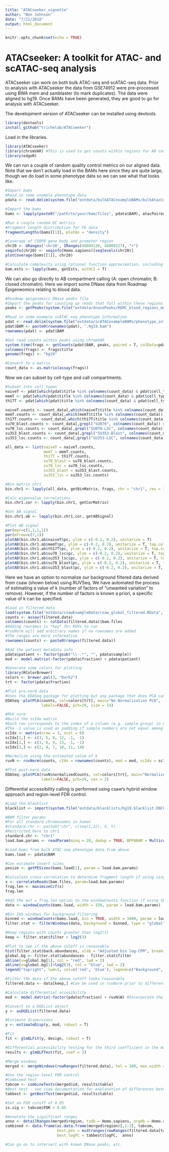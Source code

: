 ```yaml
---
title: "ATACseeker_vignette"
author: "Ben Johnson"
date: "7/21/2018"
output: html_document
---
```


```r
knitr::opts_chunk$set(echo = TRUE)
```

# ATACseeker: A toolkit for ATAC- and scATAC-seq analysis

ATACseeker can work on both bulk ATAC-seq and scATAC-seq data. Prior to analysis with ATACseeker the data from GSE74912 were pre-processed using BWA mem and samblaster (to mark duplicates). The data were aligned to hg19. Once BAMs have been generated, they are good to go for analysis with ATACseeker.

The development version of ATACseeker can be installed using devtools.

```r

library(devtools)
install_github("trichelab/ATACseeker")

```

Load in the libraries.

```r

library(ATACseeker)
library(chromVAR) #This is used to get counts within regions for AB compartment calling - not explicitly needed since we can also extract counts from csaw
library(edgeR)

```

We can run a couple of random quality control metrics on our aligned data. Note that we don't actually load in the BAMs here since they are quite large, though we do load in some phenotype data so we can see what that looks like.

```r

#Import bams
#Read in some example phenotype data
pdata <- read.delim(system.file("extdata/bulkATACexampleBAMs/bulkAtacCovariates.csv", package = "ATACseeker"), check.names = F, stringsAsFactors = F, row.names = 1, sep = ",")

#Import the bams
bams <- lapply(paste0("/path/to/your/bam/files", pdata$BAM), atacPairedEnd, genome = "hg19")

#Run a couple random QC metrics
#Fragment length distribution for PE data
fragmentLengths(bams[[1]], plotAs = "density")

#Coverage of CEBPB gene body and promoter region
chr20 <- GRanges('chr20', IRanges(48804120, 48809227), "+")
seqinfo(chr20) <- seqinfo(Homo.sapiens)[seqlevels(chr20)]
plotCoverage(bams[[1]], chr20)

#Calculate complexity using rational function approximation, including 95% confidence intervals
bam.ests <- lapply(bams, getEsts, withCI = T)

```

We can also go directly to AB compartment calling (A: open chromatin; B: closed chromatin). Here we import some DNase data from Roadmap Epigeneomics relating to blood data.

```r

#Roadmap epigenomics DNase peaks file
#Import the peaks for counting up reads that fall within these regions
peaks <- getPeaks(system.file("extdata/dnasePeaks/REMC_blood_regions_merged.hg19.bed.gz", package = "ATACseeker"), sort_peaks = TRUE) #This will give a warning saying the peaks are of unequal width

#Read in some example scATAC-seq phenotype information
pdat <- read.delim(system.file("extdata/scATACexampleBAMs/phenotype_info.txt", package = "ATACseeker"), stringsAsFactors = F, check.names = F)
pdat$BAM <- paste0(rownames(pdat), ".hg19.bam")
rownames(pdat) <- pdat$BAM

#Get read counts within peaks using chromVAR
system.time(frags <- getCounts(pdat$BAM, peaks, paired = T, colData=pdat))
colnames(frags) <- frags$title
genome(frags) <- "hg19"

#Convert to a matrix
count_data <- as.matrix(assay(frags))

```

Now we can subset by cell-type and call compartments.

```r

#Subset into cell types
naiveT <- pdat[which(pdat$title %in% colnames(count_data) & pdat$cell_type == "Naive T cell"),]
memT <- pdat[which(pdat$title %in% colnames(count_data) & pdat$cell_type == "Memory T cell"),]
th17T <- pdat[which(pdat$title %in% colnames(count_data) & pdat$cell_type == "Th17 T cell"),]

naiveT.counts <- count_data[,which(naiveT$title %in% colnames(count_data))]
memT.counts <- count_data[,which(memT$title %in% colnames(count_data))]
th17T.counts <- count_data[,which(th17T$title %in% colnames(count_data))]
su70_blast.counts <- count_data[,grepl("SU070", colnames(count_data)) & grepl("Leuk", colnames(count_data))]
su70_lsc.counts <- count_data[,grepl("SU070-LSC", colnames(count_data))]
su353_blast.counts <- count_data[,grepl("SU353-Blast", colnames(count_data))]
su353_lsc.counts <- count_data[,grepl("SU353-LSC", colnames(count_data))]

all_data <- list(naiveT = naiveT.counts,
                 memT = memT.counts,
                 th17T = th17T.counts,
                 su70_blast = su70_blast.counts,
                 su70_lsc = su70_lsc.counts,
                 su353_blast = su353_blast.counts,
                 su353_lsc = su353_lsc.counts)

#Bin matrix chr1
bin.chr1 <- lapply(all_data, getBinMatrix, frags, chr = "chr1", res = 100000, genome = "hg19")

#Calc eigenvalue correlations
bin.chr1.cor <- lapply(bin.chr1, getCorMatrix)

#Get AB signal
bin.chr1.ab <- lapply(bin.chr1.cor, getABSignal)

#Plot AB signal
par(mar=c(1,1,1,1))
par(mfrow=c(7,1))
plotAB(bin.chr1.ab$naiveT$pc, ylim = c(-0.2, 0.2), unitarize = T)
plotAB(bin.chr1.ab$memT$pc, ylim = c(-0.2, 0.2), unitarize = T, top.col = "goldenrod")
plotAB(bin.chr1.ab$th17T$pc, ylim = c(-0.2, 0.2), unitarize = T, top.col = "darkblue")
plotAB(bin.chr1.ab$su70_lsc$pc, ylim = c(-0.2, 0.2), unitarize = T, top.col = "red")
plotAB(bin.chr1.ab$su353_lsc$pc, ylim = c(-0.2, 0.2), unitarize = T, top.col = "black")
plotAB(bin.chr1.ab$su70_blast$pc, ylim = c(-0.2, 0.2), unitarize = T, top.col = "cyan")
plotAB(bin.chr1.ab$su353_blast$pc, ylim = c(-0.2, 0.2), unitarize = T, top.col = "seagreen")

```

Here we have an option to normalize our background filtered data derived from csaw (shown below) using RUVSeq. We have automated the process of estimating a value of k (number of factors of "unwanted variation" to remove). However, if the number of factors is known a priori, a specific value of k can be specified.

```r

#load in filtered data
load(system.file("extdata/csawExampleData/csaw_global_filtered.RData", package = "ATACseeker"))
counts <- assay(filtered.data)
colnames(counts) <- colData(filtered.data)$bam.files
#Adding rownames is *key* for RUVs to run
#ruvNorm will add arbitrary names if no rownames are added
#The ranges are more informative
rownames(counts) <- paste0(ranges(filtered.data))

#Add the patient metadata info
pdata$patient <- factor(gsub("\\-.*", "", pdata$sample))
mod <- model.matrix(~factor(pdata$fraction) + pdata$patient)

#Generate some colors for plotting
library(RColorBrewer)
colors <- brewer.pal(3, "Dark2")
trt <- factor(pdata$fraction)

#Plot pre-norm data
#Uses the EDASeq package for plotting but any package that does PCA can be used
EDASeq::plotPCA(counts, col=colors[trt], main="No Normalization PCA", 
                labels=FALSE, pch=19, size = 14)

#RUV norm
#Build the scIdx matrix
#Each row corresponds to the index of a column (e.g. sample group) in counts
#The -1 value is used as padding if sample numbers are not equal among groups
scIdx <- matrix(nrow = 3, ncol = 6)
scIdx[1,] <- c(3, 5, 8, 12, -1, -1)
scIdx[2,] <- c(1, 6, 9, 13, -1, -1)
scIdx[3,] <- c(2, 4, 7, 10, 11, 14)

#Normalize using the estimated value of k
ruvN <- ruvNorm(counts, cIdx = rownames(counts), mod = mod, scIdx = scIdx)

#Plot post-norm data
EDASeq::plotPCA(ruvN$normalizedCounts, col=colors[trt], main="Normalized PCA", 
                labels=FALSE, pch=19, cex = 2)

```

Differential accessibility calling is performed using csaw's hybrid window approach and region-level FDR control.

```r

#Load the blacklist
blacklist <- import(system.file("extdata/blacklists/hg19.blacklist.ENCFF001TDO.bed.gz", package = "ATACseeker"), genome = "hg19")

#BAM filter params
#For all standard chromosomes in human
#standard.chr <- paste0("chr", c(seq(1,22), X, Y)
#Restricted here to chr1
standard.chr <- "chr1"
load.bam.params <- readParam(minq = 20, dedup = TRUE, BPPARAM = MulticoreParam(16), discard = blacklist, restrict = standard.chr, pe = "both")

#Load bams from bulk ATAC-seq phenotype data from above
bams.load <- pdata$BAM

#Can estimate insert sizes
pesize <- getPESizes(bams.load[1], param = load.bam.params)

#Calculate cross-correlation to determine fragment length if using single-end data
x <- correlateReads(bam.files, param=load.bam.params)
frag.len <- maximizeCcf(x)
frag.len

#Add the ext = frag.len option to the windowCounts function if using SE data
data <- windowCounts(bams.load, width = 150, param = load.bam.params)

#Bin 1kb windows for background filtering
binned <- windowCounts(bams.load, bin = TRUE, width = 1000, param = load.bam.params)
filter.stat <- filterWindows(data, background = binned, type = "global")

#Keep regions with counts greater than log2(3)
keep <- filter.stat$filter > log2(3)

#Plot to see if the above cutoff is reasonable
hist(filter.stat$back.abundances, xlab = "Adjusted bin log-CPM", breaks = 50, main = "")
global.bg <- filter.stat$abundances - filter.stat$filter
abline(v=global.bg[1], col = "red", lwd = 2)
abline(v=global.bg[1]+log2(3), col = "blue", lwd = 2)
legend("topright", lwd=2, col=c('red', 'blue'), legend=c("Background", "Threshold"))

#Filter the data if the above cutoff looks reasonable
filtered.data <- data[keep,] #Can be used in ruvNorm prior to differential accessibility testing

#Calculate differential accesibility
mod <- model.matrix(~factor(pdata$fraction) + ruvN$W) #Incorporate the normalization factors derived using ruvNorm

#Convert to a DGEList object
y <- asDGEList(filtered.data)

#Estimate dispersions
y <- estimateDisp(y, mod, robust = T)

#Fit
fit <- glmQLFit(y, design, robust = T)

#Differential accessibility testing for the third coefficient in the mod object
results <- glmQLFTest(fit, coef = 3)

#Merge windows
merged <- mergeWindows(rowRanges(filtered.data), tol = 100, max.width = 5000)

#Use the region-level FDR control
#Combined test
tabcom <- combineTests(merged$id, results$table)
#Best test - see csaw documentation for explanation of differences between tests
tabbest <- getBestTest(merged$id, results$table)

#Set an FDR cutoff of 0.05
is.sig <- tabcom$FDR < 0.05

#Annotate the significant ranges
anno <- detailRanges(merged$region, txdb = Homo.sapiens, orgdb = Homo.sapiens)
combined <- data.frame(as.data.frame(merged$region)[,1:3], tabcom,
                       best.pos = mid(ranges(rowRanges(filtered.data[tabbest$best]))), 
                       best.logFC = tabbest$logFC,  anno)

#Can go on to intersect with known DNase peaks, etc.

```

